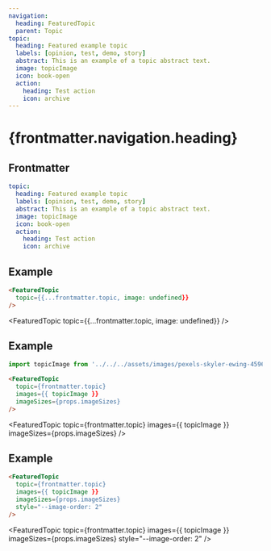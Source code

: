 ```yaml
---
navigation:
  heading: FeaturedTopic
  parent: Topic
topic:
  heading: Featured example topic
  labels: [opinion, test, demo, story]
  abstract: This is an example of a topic abstract text.
  image: topicImage
  icon: book-open
  action:
    heading: Test action
    icon: archive
---
```


# {frontmatter.navigation.heading}
## Frontmatter
```yaml
topic:
  heading: Featured example topic
  labels: [opinion, test, demo, story]
  abstract: This is an example of a topic abstract text.
  image: topicImage
  icon: book-open
  action:
    heading: Test action
    icon: archive
```

## Example
```html
<FeaturedTopic
  topic={{...frontmatter.topic, image: undefined}}
/>
```
<FeaturedTopic
  topic={{...frontmatter.topic, image: undefined}}
/>

## Example
```js
import topicImage from '../../../assets/images/pexels-skyler-ewing-4596712.jpg'
```
```html
<FeaturedTopic
  topic={frontmatter.topic}
  images={{ topicImage }}
  imageSizes={props.imageSizes}
/>
```
<FeaturedTopic
  topic={frontmatter.topic}
  images={{ topicImage }}
  imageSizes={props.imageSizes}
/>

## Example
```html
<FeaturedTopic
  topic={frontmatter.topic}
  images={{ topicImage }}
  imageSizes={props.imageSizes}
  style="--image-order: 2"
/>
```
<FeaturedTopic
  topic={frontmatter.topic}
  images={{ topicImage }}
  imageSizes={props.imageSizes}
  style="--image-order: 2"
/>
